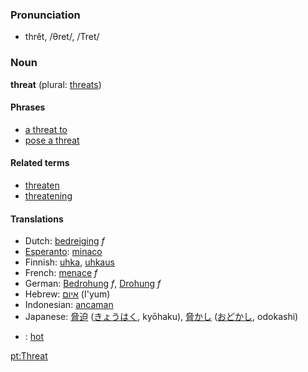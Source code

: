 === Pronunciation ===
*thrĕt, /θret/, /Tret/

=== Noun ===
'''threat''' (plural: [[threats]])

====Phrases====
*[[a threat to]]
*[[pose a threat]]

====Related terms====
*[[threaten]]
*[[threatening]]

====Translations====
*Dutch: [[bedreiging]] ''f''
*[[Esperanto]]: [[minaco]]
*Finnish: [[uhka]], [[uhkaus]]
*French: [[menace]] ''f''
*German: [[Bedrohung]] ''f'', [[Drohung]] ''f''
*Hebrew: [[איום]] (I'yum)
*Indonesian: [[ancam|ancaman]]
*Japanese: [[脅迫]] ([[きょうはく]], kyōhaku), [[脅かし]] ([[おどかし]], odokashi)
*{{sv}}: [[hot#Swedish|hot]]

[[pt:Threat]]